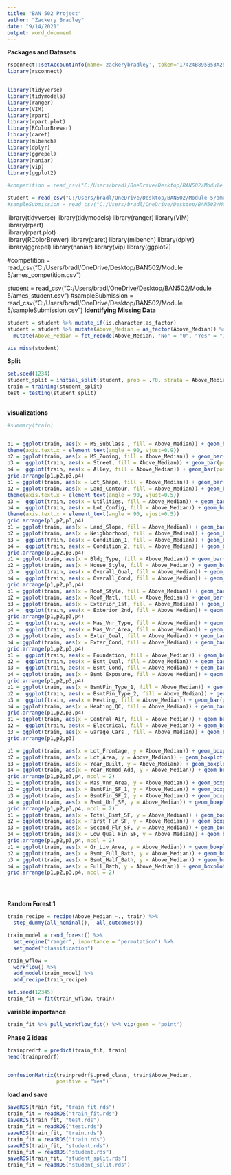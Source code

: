---
title: "BAN 502 Project"
author: "Zackery Bradley"
date: "9/14/2021"
output: word_document
---



**Packages and Datasets**
```{r}

rsconnect::setAccountInfo(name='zackerybradley', token='17424B895B53A2576DA270EC5DEAE3CF', secret='tzIoTmQDagLMQIDz4EJ5ss4HgqtAu+1Xws43B1h/')
library(rsconnect)


library(tidyverse)
library(tidymodels)
library(ranger)
library(VIM) 		
library(rpart) 			
library(rpart.plot) 			
library(RColorBrewer)
library(caret)
library(mlbench)
library(dplyr)
library(ggrepel)
library(naniar)
library(vip)
library(ggplot2)

#competition = read_csv("C:/Users/bradl/OneDrive/Desktop/BAN502/Module 5/ames_competition.csv")

student = read_csv("C:/Users/bradl/OneDrive/Desktop/BAN502/Module 5/ames_student.csv")
#sampleSubmission = read_csv("C:/Users/bradl/OneDrive/Desktop/BAN502/Module 5/sampleSubmission.csv")
```

library(tidyverse)
library(tidymodels)
library(ranger)
library(VIM) 		
library(rpart) 			
library(rpart.plot) 			
library(RColorBrewer)
library(caret)
library(mlbench)
library(dplyr)
library(ggrepel)
library(naniar)
library(vip)
library(ggplot2)


#competition = read_csv("C:/Users/bradl/OneDrive/Desktop/BAN502/Module 5/ames_competition.csv")

student = read_csv("C:/Users/bradl/OneDrive/Desktop/BAN502/Module 5/ames_student.csv")
#sampleSubmission = read_csv("C:/Users/bradl/OneDrive/Desktop/BAN502/Module 5/sampleSubmission.csv")
**Identifying Missing Data**
```{r}
student = student %>% mutate_if(is.character,as_factor)
student = student %>% mutate(Above_Median = as_factor(Above_Median)) %>%
  mutate(Above_Median = fct_recode(Above_Median, "No" = "0", "Yes" = "1"))

vis_miss(student)

```



**Split**

```{r}
set.seed(1234)
student_split = initial_split(student, prob = .70, strata = Above_Median)
train = training(student_split)
test = testing(student_split)
 
```

**visualizations**
```{r}
#summary(train)


p1 = ggplot(train, aes(x = MS_SubClass , fill = Above_Median)) + geom_bar(position = "fill")
theme(axis.text.x = element_text(angle = 90, vjust=0.9)) 
p2 = ggplot(train, aes(x = MS_Zoning, fill = Above_Median)) + geom_bar(position = "fill")
p3 =  ggplot(train, aes(x = Street, fill = Above_Median)) + geom_bar(position = "fill") 
p4 =  ggplot(train, aes(x = Alley, fill = Above_Median)) + geom_bar(position = "fill")
grid.arrange(p1,p2,p3,p4)
p1 = ggplot(train, aes(x = Lot_Shape, fill = Above_Median)) + geom_bar(position = "fill")
p2 = ggplot(train, aes(x = Land_Contour, fill = Above_Median)) + geom_bar(position = "fill")
theme(axis.text.x = element_text(angle = 90, vjust=0.5))
p3 =  ggplot(train, aes(x = Utilities, fill = Above_Median)) + geom_bar(position = "fill")
p4 =  ggplot(train, aes(x = Lot_Config, fill = Above_Median)) + geom_bar(position = "fill")
theme(axis.text.x = element_text(angle = 90, vjust=0.5))
grid.arrange(p1,p2,p3,p4)
p1 = ggplot(train, aes(x = Land_Slope, fill = Above_Median)) + geom_bar(position = "fill")
p2 = ggplot(train, aes(x = Neighborhood, fill = Above_Median)) + geom_bar(position = "fill")
p3 =  ggplot(train, aes(x = Condition_1, fill = Above_Median)) + geom_bar(position = "fill")
p4 =  ggplot(train, aes(x = Condition_2, fill = Above_Median)) + geom_bar(position = "fill")
grid.arrange(p1,p2,p3,p4)
p1 = ggplot(train, aes(x = Bldg_Type, fill = Above_Median)) + geom_bar(position = "fill")
p2 = ggplot(train, aes(x = House_Style, fill = Above_Median)) + geom_bar(position = "fill")
p3 =  ggplot(train, aes(x = Overall_Qual, fill = Above_Median)) + geom_bar(position = "fill")
p4 =  ggplot(train, aes(x = Overall_Cond, fill = Above_Median)) + geom_bar(position = "fill")
grid.arrange(p1,p2,p3,p4)
p1 = ggplot(train, aes(x = Roof_Style, fill = Above_Median)) + geom_bar(position = "fill")
p2 = ggplot(train, aes(x = Roof_Matl, fill = Above_Median)) + geom_bar(position = "fill")
p3 = ggplot(train, aes(x = Exterior_1st, fill = Above_Median)) + geom_bar(position = "fill")
p4 =  ggplot(train, aes(x = Exterior_2nd, fill = Above_Median)) + geom_bar(position = "fill")
grid.arrange(p1,p2,p3,p4)
p1 =  ggplot(train, aes(x = Mas_Vnr_Type, fill = Above_Median)) + geom_bar(position = "fill")
p2 =  ggplot(train, aes(x = Mas_Vnr_Area, fill = Above_Median)) + geom_bar(position = "fill")
p3 = ggplot(train, aes(x = Exter_Qual, fill = Above_Median)) + geom_bar(position = "fill")
p4 = ggplot(train, aes(x = Exter_Cond, fill = Above_Median)) + geom_bar(position = "fill")
grid.arrange(p1,p2,p3,p4)
p1 =  ggplot(train, aes(x = Foundation, fill = Above_Median)) + geom_bar(position = "fill")
p2 =  ggplot(train, aes(x = Bsmt_Qual, fill = Above_Median)) + geom_bar(position = "fill")
p3 =  ggplot(train, aes(x = Bsmt_Cond, fill = Above_Median)) + geom_bar(position = "fill")
p4 = ggplot(train, aes(x = Bsmt_Exposure, fill = Above_Median)) + geom_bar(position = "fill")
grid.arrange(p1,p2,p3,p4)
p1 = ggplot(train, aes(x = BsmtFin_Type_1, fill = Above_Median)) + geom_bar(position = "fill")
p2 =  ggplot(train, aes(x = BsmtFin_Type_2, fill = Above_Median)) + geom_bar(position = "fill")
p3 =  ggplot(train, aes(x = Heating, fill = Above_Median)) + geom_bar(position = "fill")
p4 = ggplot(train, aes(x = Heating_QC, fill = Above_Median)) + geom_bar(position = "fill")
grid.arrange(p1,p2,p3,p4)
p1 = ggplot(train, aes(x = Central_Air, fill = Above_Median)) + geom_bar(position = "fill")
p2 =  ggplot(train, aes(x = Electrical, fill = Above_Median)) + geom_bar(position = "fill")
p3 = ggplot(train, aes(x = Garage_Cars , fill = Above_Median)) + geom_bar(position = "fill")
grid.arrange(p1,p2,p3)

p1 = ggplot(train, aes(x = Lot_Frontage, y = Above_Median)) + geom_boxplot()
p2 = ggplot(train, aes(x = Lot_Area, y = Above_Median)) + geom_boxplot()
p3 = ggplot(train, aes(x = Year_Built, y = Above_Median)) + geom_boxplot()
p4 = ggplot(train, aes(x = Year_Remod_Add, y = Above_Median)) + geom_boxplot()
grid.arrange(p1,p2,p3,p4, ncol = 2)
p1 = ggplot(train, aes(x = Mas_Vnr_Area, y = Above_Median)) + geom_boxplot()
p2 = ggplot(train, aes(x = BsmtFin_SF_1, y = Above_Median)) + geom_boxplot()
p3 = ggplot(train, aes(x = BsmtFin_SF_2, y = Above_Median)) + geom_boxplot()
p4 = ggplot(train, aes(x = Bsmt_Unf_SF, y = Above_Median)) + geom_boxplot()
grid.arrange(p1,p2,p3,p4, ncol = 2)
p1 = ggplot(train, aes(x = Total_Bsmt_SF, y = Above_Median)) + geom_boxplot()
p2 = ggplot(train, aes(x = First_Flr_SF, y = Above_Median)) + geom_boxplot()
p3 = ggplot(train, aes(x = Second_Flr_SF, y = Above_Median)) + geom_boxplot()
p4 = ggplot(train, aes(x = Low_Qual_Fin_SF, y = Above_Median)) + geom_boxplot()
grid.arrange(p1,p2,p3,p4, ncol = 2)
p1 = ggplot(train, aes(x = Gr_Liv_Area, y = Above_Median)) + geom_boxplot()
p2 = ggplot(train, aes(x = Bsmt_Full_Bath, y = Above_Median)) + geom_boxplot()
p3 = ggplot(train, aes(x = Bsmt_Half_Bath, y = Above_Median)) + geom_boxplot()
p4 = ggplot(train, aes(x = Full_Bath, y = Above_Median)) + geom_boxplot()
grid.arrange(p1,p2,p3,p4, ncol = 2)





```







**Random Forest 1**
```{r}

train_recipe = recipe(Above_Median ~., train) %>%
  step_dummy(all_nominal(), -all_outcomes())

train_model = rand_forest() %>% 
  set_engine("ranger", importance = "permutation") %>% 
  set_mode("classification")

train_wflow = 
  workflow() %>% 
  add_model(train_model) %>% 
  add_recipe(train_recipe)

set.seed(12345)
train_fit = fit(train_wflow, train)

```

**variable importance**
```{r}
train_fit %>% pull_workflow_fit() %>% vip(geom = "point")
```

**Phase 2 ideas**
```{r}
trainpredrf = predict(train_fit, train)
head(trainpredrf)


confusionMatrix(trainpredrf$.pred_class, train$Above_Median, 
                positive = "Yes")
```


**load and save**
```{r}
saveRDS(train_fit, "train_fit.rds")
train_fit = readRDS("train_fit.rds")
saveRDS(train_fit, "test.rds")
train_fit = readRDS("test.rds")
saveRDS(train_fit, "train.rds")
train_fit = readRDS("train.rds")
saveRDS(train_fit, "student.rds")
train_fit = readRDS("student.rds")
saveRDS(train_fit, "student_split.rds")
train_fit = readRDS("student_split.rds")
```



